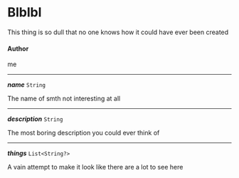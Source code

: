 


# Blblbl



This thing is so dull that no one knows how it could have ever been created



#### Author



me



---

***name*** `String` 

The name of smth not interesting at all

 

---

***description*** `String` 

The most boring description you could ever think of

 

---

***things*** `List<String?>` 

A vain attempt to make it look like there are a lot to see here

 
